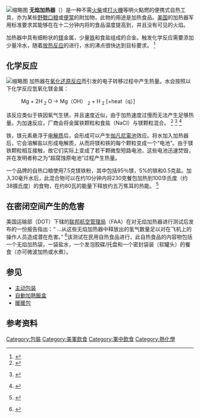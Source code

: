 {{noteta|1=zh-hans:无焰加热器;zh-hant:無燄加熱器;}}
[[File:Flameless_Ration_Heater_8092.jpg|缩略图]]
'''无焰加热器'''（{{Lang-en|Flameless ration heater}}）是一种不需[[火柴|火柴]]或[[打火機|打火機]]等明火點燃的便携式自热工具，亦为某些[[野戰口粮|野戰口粮]]或[[便當|便當]]的附加物，此物的用途是加热食品。[[美军|美国]]的加热器军用标准要求其能够在在十二分钟内将{{Convert|8|oz|g|1|adj=on}}的食品温度提高到{{Convert|100|F|Celsius|abbr=}}，并且没有可见的火焰。

加热器中具有细粉状的[[镁|镁]]金属，少量[[铁|铁]]和食盐组成的合金。触发化学反应需要添加少量冷水，随着[[放热反应|放热反应]]的进行，水的沸点很快达到目标要求。 <ref>{{Cite web|title=How MREs Work|url=http://science.howstuffworks.com/mre4.htm|accessdate=2014-09-12|author=Brain|date=15 April 2003|first=Marshall|publisher=Howstuffworks|archive-date=2020-12-04|archive-url=https://web.archive.org/web/20201204123708/https://science.howstuffworks.com/mre4.htm|dead-url=no}}</ref>

== 化学反应 ==
[[File:Flameless_Ration_Heater_0106.jpg|缩略图]]
加热器在[[氧化还原反应|氧化还原反应]]而引发的电子转移过程中产生热量。水会按照以下化学反应氫氧化镁金属：

: Mg + 2H <sub>2</sub> O → Mg（OH） <sub>2</sub> + H <sub>2</sub> [+heat（q）]

该反应类似于铁因氧气生锈，并且速度近似，由于加热速度过慢而无法产生足够热量。为加速反应，厂商会将金属铁颗粒和食盐（NaCl）与镁颗粒混合。 <ref>{{Cite web|title=Hot Meals|url=http://heatermeals.com/wp-content/uploads/2013/07/chemmattersarticle.pdf|accessdate=2014-09-12|author=Scott|date=February 1992|first=Dan|publisher=Chem Matters|archive-date=2020-07-12|archive-url=https://web.archive.org/web/20200712052636/https://heatermeals.com/wp-content/uploads/2013/07/chemmattersarticle.pdf|dead-url=no}}</ref> <ref>{{Cite patent|number=4017414|url=https://www.google.com/patents/US4017414}} {{Wayback|url=https://www.google.com/patents/US4017414 |date=20180126090252 }}</ref> <ref>{{Cite patent|number=4264362|url=https://www.google.com/patents/US4264362}} {{Wayback|url=https://www.google.com/patents/US4264362 |date=20180126121552 }}</ref>

铁，镁元素悬浮于[[电解质|电解质]]后，会形成可以产生[[伽凡尼電池|伽凡尼電池]]效应。将水加入加热器后，它会溶解盐以形成电解质，从而将镁和铁的每个颗粒变成一个“电池”。由于镁铁颗粒相互接触，故它们实际上变成了若干颗微型短路电池，这些电池迅速焚毁，并在发明者称之为“超腐蚀原电池”过程产生热量。

一个品牌的自热口粮使用7.5克镁铁粉，其中包括95％镁，5%的铁和0.5克盐。加入30毫升水后，此混合物可以在约10分钟内将230克餐包加热到100华氏度（约38摄氏度）的食物，在约80瓦的能量下释放约五万焦耳的热能。 <ref>{{Cite patent|country=US|number=5611329|status=patent|title=Flameless heater and method of making same|pubdate=1997-03-18|fdate=1995-08-08|pridate=1995-08-04|inventor=Marc Lamensdorf|assign1=Truetech, Inc.|url=https://www.google.com/patents/US5611329}} {{Wayback|url=https://www.google.com/patents/US5611329 |date=20160908211021 }}</ref>

== 在密闭空间产生的危害 ==
美国运输部（DOT）下辖的[[美国联邦航空管理局|联邦航空管理局]]（FAA）在对无焰加热器进行测试后发布的一份报告指出：“ ...从这些无焰加热器中释放出的氢气数量足以对在飞机上的操作人员造成潜在危害。” <ref>{{Cite web|title=The Fire Safety Hazard of the Use of Flameless Ration Heaters Onboard Commercial Aircraft, DOT/FAA/AR-TN06/18|url=http://www.fire.tc.faa.gov/pdf/TN06-18.pdf|accessdate=2008-03-09|author=Summer|date=June 2006|first=Steven M.|publisher=[[Federal_Aviation_Administration|Federal Aviation Administration]]|archive-date=2020-06-22|archive-url=https://web.archive.org/web/20200622062744/https://www.fire.tc.faa.gov/pdf/TN06-18.pdf|dead-url=no}}</ref>该测试在民用自热食品进行，此自热食品的内容物包括一个无焰加热袋，一袋盐水，一个发泡胶碟/托盘和一个密封袋装（软罐头）的餐食（亦可微波加热或水煮）。

== 参见 ==

* [[主动包装|主动包装]]
* [[自動加熱飯盒|自動加熱飯盒]]
* [[暖暖包|暖暖包]]

== 参考资料 ==
{{Reflist}}
{{美軍口糧}}
[[Category:包裝|Category:包裝]]
[[Category:美軍飲食|Category:美軍飲食]]
[[Category:軍中飲食|Category:軍中飲食]]
[[Category:熱化學|Category:熱化學]]
